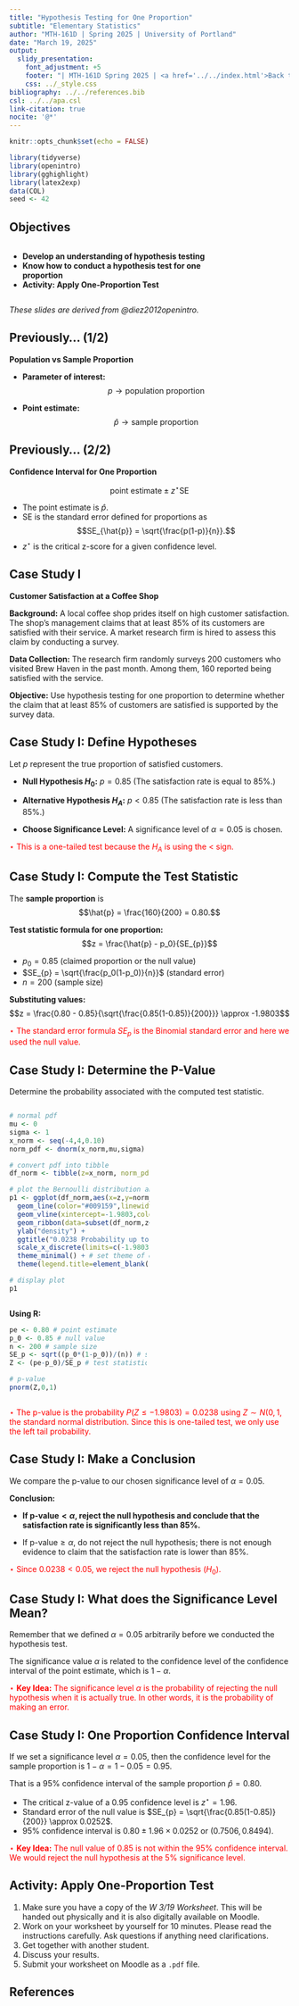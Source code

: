 ---
title: "Hypothesis Testing for One Proportion"
subtitle: "Elementary Statistics"
author: "MTH-161D | Spring 2025 | University of Portland"
date: "March 19, 2025"
output:
  slidy_presentation:
    font_adjustment: +5
    footer: "| MTH-161D Spring 2025 | <a href='../../index.html'>Back to the Course Website</a>"
    css: ../_style.css
bibliography: ../../references.bib
csl: ../../apa.csl
link-citation: true
nocite: '@*'
---

```{r setup, include=FALSE}
knitr::opts_chunk$set(echo = FALSE)
```

```{r echo=FALSE, eval=TRUE,message=FALSE, warning=FALSE}
library(tidyverse)
library(openintro)
library(gghighlight)
library(latex2exp)
data(COL)
seed <- 42
```

## Objectives

:::: {.column width=15%}
::::

:::: {.column width=70%}
- **Develop an understanding of hypothesis testing**
- **Know how to conduct a hypothesis test for one proportion**
- **Activity: Apply One-Proportion Test**
::::

:::: {.column width=15%}
::::

*These slides are derived from @diez2012openintro.*

## Previously... (1/2)

**Population vs Sample Proportion**

* **Parameter of interest:** $$p \longrightarrow \text{population proportion}$$

* **Point estimate:** $$\hat{p} \longrightarrow \text{sample proportion}$$

## Previously... (2/2)

**Confidence Interval for One Proportion**

$$\text{point estimate} \pm z^{\star} \text{SE}$$

* The point estimate is $\hat{p}$.
* SE is the standard error defined for proportions as $$SE_{\hat{p}} = \sqrt{\frac{p(1-p)}{n}}.$$
* $z^{\star}$ is the critical z-score for a given confidence level.

## Case Study I

**Customer Satisfaction at a Coffee Shop**

**Background:** A local coffee shop prides itself on high customer satisfaction. The shop’s management claims that at least 85% of its customers are satisfied with their service. A market research firm is hired to assess this claim by conducting a survey.

**Data Collection:** The research firm randomly surveys 200 customers who visited Brew Haven in the past month. Among them, 160 reported being satisfied with the service.

**Objective:** Use hypothesis testing for one proportion to determine whether the claim that at least 85% of customers are satisfied is supported by the survey data.

## Case Study I: Define Hypotheses

Let $p$ represent the true proportion of satisfied customers.

* **Null Hypothesis $H_0$:** $p = 0.85$ (The satisfaction rate is equal to 85%.)

* **Alternative Hypothesis $H_A$:** $p < 0.85$ (The satisfaction rate is less than 85%.)

* **Choose Significance Level:** A significance level of $\alpha = 0.05$ is chosen.

::: {style="color: red;"}
$\star$ This is a one-tailed test because the $H_A$ is using the $<$ sign.
:::

## Case Study I: Compute the Test Statistic

The **sample proportion** is $$\hat{p} = \frac{160}{200} = 0.80.$$

**Test statistic formula for one proportion:** $$z = \frac{\hat{p} - p_0}{SE_{p}}$$

* $p_0 = 0.85$ (claimed proportion or the null value)
* $SE_{p} = \sqrt{\frac{p_0(1-p_0)}{n}}$ (standard error)
* $n = 200$ (sample size)

**Substituting values:** $$z = \frac{0.80 - 0.85}{\sqrt{\frac{0.85(1-0.85)}{200}}} \approx -1.9803$$

::: {style="color: red;"}
$\star$ The standard error formula $SE_{p}$ is the Binomial standard error and here we used the null value.
:::

## Case Study I: Determine the P-Value

Determine the probability associated with the computed test statistic.

:::: {.column width=50%}
```{r eval=TRUE, echo=FALSE, message=FALSE, warning=FALSE, fig.align='center',fig.width=7,fig.height=3,out.width='100%'}
# normal pdf
mu <- 0
sigma <- 1
x_norm <- seq(-4,4,0.10)
norm_pdf <- dnorm(x_norm,mu,sigma)

# convert pdf into tibble
df_norm <- tibble(z=x_norm, norm_pdf=norm_pdf)

# plot the Bernoulli distribution and store it into a R variable
p1 <- ggplot(df_norm,aes(x=z,y=norm_pdf)) + 
  geom_line(color="#009159",linewidth=1) + 
  geom_vline(xintercept=-1.9803,color="blue") + 
  geom_ribbon(data=subset(df_norm,z<=-1.9803),aes(x=z,ymax=dnorm(z,mu,sigma)),ymin=0,alpha=0.3,fill="#009159") +
  ylab("density") + 
  ggtitle("0.0238 Probability up to -1.9803") + # sets the title of the plot
  scale_x_discrete(limits=c(-1.9803,0)) + 
  theme_minimal() + # set theme of entire plot
  theme(legend.title=element_blank())

# display plot
p1
```
::::

:::: {.column width=49%}
**Using R:**

```{r echo=TRUE}
pe <- 0.80 # point estimate
p_0 <- 0.85 # null value
n <- 200 # sample size
SE_p <- sqrt((p_0*(1-p_0))/(n)) # standard error
Z <- (pe-p_0)/SE_p # test statistic

# p-value
pnorm(Z,0,1) 
```
::::

::: {style="color: red;"}
$\star$ The p-value is the probability $P(Z \le -1.9803) = 0.0238$ using $Z \sim N(0,1$, the standard normal distribution. Since this is one-tailed test, we only use the left tail probability.
:::

## Case Study I: Make a Conclusion

We compare the p-value to our chosen significance level of $\alpha = 0.05$.

**Conclusion:**

* **If $\text{p-value} < \alpha$, reject the null hypothesis and conclude that the satisfaction rate is significantly less than 85%.**

* If $\text{p-value} \ge \alpha$, do not reject the null hypothesis; there is not enough evidence to claim that the satisfaction rate is lower than 85%.

::: {style="color: red;"}
$\star$ Since $0.0238 < 0.05$, we reject the null hypothesis ($H_0$).
:::

## Case Study I: What does the Significance Level Mean?

Remember that we defined $\alpha = 0.05$ arbitrarily before we conducted the hypothesis test.

The significance value $\alpha$ is related to the confidence level of the confidence interval of the point estimate, which is $1-\alpha$.

::: {style="color: red;"}
$\star$ **Key Idea:** The significance level $\alpha$ is the probability of rejecting the null hypothesis when it is actually true. In other words, it is the probability of making an error.
:::

## Case Study I: One Proportion Confidence Interval

If we set a significance level $\alpha = 0.05$, then the confidence level for the sample proportion is $1-\alpha = 1 - 0.05 = 0.95$.

That is a 95% confidence interval of the sample proportion $\hat{p} = 0.80$.

* The critical z-value of a 0.95 confidence level is $z^{\star} = 1.96$.
* Standard error of the null value is $SE_{p} = \sqrt{\frac{0.85(1-0.85)}{200}} \approx 0.0252$.
* 95% confidence interval is $0.80 \pm 1.96 \times 0.0252$ or $(0.7506,0.8494)$.

::: {style="color: red;"}
$\star$ **Key Idea:** The null value of $0.85$ is not within the 95% confidence interval. We would reject the null hypothesis at the 5% significance level.
:::

## Activity: Apply One-Proportion Test

1. Make sure you have a copy of the *W 3/19 Worksheet*. This will be handed out physically and it is also digitally available on Moodle.
2. Work on your worksheet by yourself for 10 minutes. Please read the instructions carefully. Ask questions if anything need clarifications.
3. Get together with another student.
4. Discuss your results.
5. Submit your worksheet on Moodle as a `.pdf` file.

## References

::: {#refs}
:::

